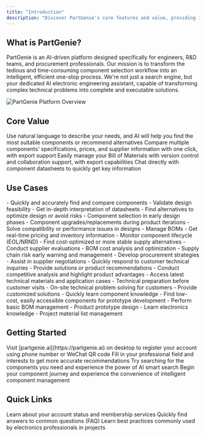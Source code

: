 ```yaml
---
title: "Introduction"
description: "Discover PartGenie's core features and value, providing intelligent solutions for your hardware development journey"
---
```


## What is PartGenie?

PartGenie is an AI-driven platform designed specifically for engineers, R&D teams, and procurement professionals. Our mission is to transform the tedious and time-consuming component selection workflow into an intelligent, efficient one-stop process. We're not just a search engine, but your dedicated AI electronic engineering assistant, capable of transforming complex technical problems into complete and executable solutions.

<Frame>
  <img src="/images/partgenie-overview.png" alt="PartGenie Platform Overview" />
</Frame>

## Core Value

<CardGroup cols={2}>
<Card title="AI Smart Search" icon="search">
  Use natural language to describe your needs, and AI will help you find the most suitable components or recommend alternatives
</Card>

<Card title="Smart Comparison" icon="scale">
  Compare multiple components' specifications, prices, and supplier information
  with one click, with export support
</Card>

<Card title="BOM Management" icon="list">
  Easily manage your Bill of Materials with version control and collaboration
  support, with export capabilities
</Card>

<Card title="Datasheet Chat" icon="message-square-dot">
  Chat directly with component datasheets to quickly get key information
</Card>
</CardGroup>

## Use Cases

<AccordionGroup>
<Accordion title="Hardware R&D Engineers / Design Engineers">
- Quickly and accurately find and compare components
- Validate design feasibility
- Get in-depth interpretation of datasheets
- Find alternatives to optimize design or avoid risks
- Component selection in early design phases
- Component upgrades/replacements during product iterations
- Solve compatibility or performance issues in designs
</Accordion>

<Accordion title="Electronic Procurement Managers / Supply Chain Professionals">
  - Manage BOMs - Get real-time pricing and inventory information - Monitor
  component lifecycle (EOL/NRND) - Find cost-optimized or more stable supply
  alternatives - Conduct supplier evaluations - BOM cost analysis and
  optimization - Supply chain risk early warning and management - Develop
  procurement strategies - Assist in supplier negotiations
</Accordion>

<Accordion title="FAE / Sales Engineers">
  - Quickly respond to customer technical inquiries - Provide solutions or
  product recommendations - Conduct competitive analysis and highlight product
  advantages - Access latest technical materials and application cases -
  Technical preparation before customer visits - On-site technical problem
  solving for customers - Provide customized solutions
</Accordion>

<Accordion title="Hardware Entrepreneurs / Students / Hobbyists">
- Quickly learn component knowledge
- Find low-cost, easily accessible components for prototype development
- Perform basic BOM management
- Product prototype design
- Learn electronics knowledge
- Project material list management
</Accordion>
</AccordionGroup>

## Getting Started

<Steps>
<Step title="Register Account">
  Visit [partgenie.ai](https://partgenie.ai) on desktop to register your account using phone number or WeChat QR code
</Step>

<Step title="Complete Profile">
  Fill in your professional field and interests to get more accurate
  recommendations
</Step>

<Step title="Start Searching">
  Try searching for the components you need and experience the power of AI smart search
</Step>
</Steps>

<Card title="Get Started Now" icon="play" href="https://partgenie.ai">
  Begin your component journey and experience the convenience of intelligent
  component management
</Card>

## Quick Links

<Columns cols={3}>
  <Card title="Account & Subscription" icon="user" href="/membership-pricing">
    Learn about your account status and membership services
  </Card>
  <Card title="Frequently Asked Questions" icon="badge-info" href="/faq">
    Quickly find answers to common questions (FAQ)
  </Card>
  <Card title="Best Practices" icon="star" href="/ai-query-writing">
    Learn best practices commonly used by electronics professionals in projects
  </Card>
</Columns>
